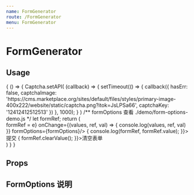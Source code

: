 ```yaml
---
name: FormGenerator
route: /FormGenerator
menu: FormGenerator
---
```




# FormGenerator

## Usage

<Playground>
  {
    () => {
      Captcha.setAPI(
        (callback) => {
          setTimeout(() => {
            callback({
              hasErr: false,
              captchaImage: 'https://cms.marketplace.org/sites/default/files/styles/primary-image-400x222/website/static/captcha.png?itok=JsLPSa66',
              captchaKey: '12412412512513'
            })
          }, 1000);
        }
      )
      /** formOptions 查看 ./demo/form-options-demo.js */
      let formRef;
      return (
        <div>
          <FormGenerator
            ref={e => formRef = e}
            onChange={(values, ref, val) => {
              console.log(values, ref, val)
            }}
            formOptions={formOptions}/>
          <span className="btn theme flat mr10" onClick={e => {
              console.log(formRef, formRef.value);
          }}>提交</span>
          <span className="btn red flat" onClick={e => {
              formRef.clearValue();
          }}>清空表单</span>
        </div>
      )
    }
  }
</Playground>

## Props

<Props of={FormGenerator} />

## FormOptions 说明

<FormOptionsDesc />
